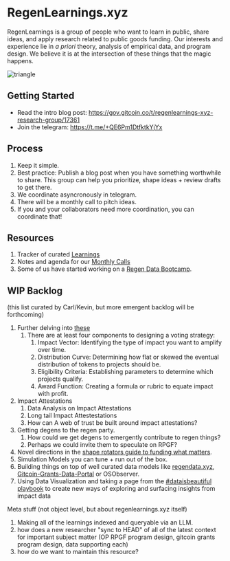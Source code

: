 
# RegenLearnings.xyz

RegenLearnings is a group of people who want to learn in public, share ideas, and apply research related to public goods funding. Our interests and experience lie in *a priori* theory, analysis of empirical data, and program design. We believe it is at the intersection of these things that the magic happens.

![triangle](static/triangle.svg)

## Getting Started

- Read the intro blog post: https://gov.gitcoin.co/t/regenlearnings-xyz-research-group/17361
- Join the telegram: https://t.me/+QE6Pm1DtfktkYjYx

## Process

1. Keep it simple.
2. Best practice: Publish a blog post when you have something worthwhile to share.  This group can help you prioritize, shape ideas + review drafts to get there.
3. We coordinate asyncronously in telegram.
4. There will be a monthly call to pitch ideas.
5. If you and your collaborators need more coordination, you can coordinate that!

## Resources

1. Tracker of curated [Learnings](learnings.mdx)
2. Notes and agenda for our [Monthly Calls](calls.mdx)
3. Some of us have started working on a [Regen Data Bootcamp](data-bootcamp.mdx). 

## WIP Backlog

(this list curated by Carl/Kevin, but more emergent backlog will be forthcoming)

1. Further delving into [these](https://cerv.one/essays/levels_of_the_game.html)
   1. There are at least four components to designing a voting strategy:
      1. Impact Vector: Identifying the type of impact you want to amplify over time.
      2. Distribution Curve: Determining how flat or skewed the eventual distribution of tokens to projects should be.
      3. Eligibility Criteria: Establishing parameters to determine which projects qualify.
      4. Award Function: Creating a formula or rubric to equate impact with profit.
2. Impact Attestations
   1. Data Analysis on Impact Attestations
   2. Long tail Impact Attestestations
   3. How can A web of trust be built around impact attestations?
3. Getting degens to the regen party.
   1. How could we get degens to emergently contribute to regen things?
   2. Perhaps we could invite them to speculate on RPGF?
4. Novel directions in the [shape rotators guide to funding what matters](https://gov.gitcoin.co/t/shape-rotators-guide-to-funding-what-matters/17174).
5. Simulation Models you can tune + run out of the box.
6. Building things on top of well curated data models like [regendata.xyz](https://gov.gitcoin.co/t/regendata-xyz-our-sybil-resistant-future-q3-2023-and-beyond/16474), [Gitcoin-Grants-Data-Portal](https://github.com/davidgasquez/gitcoin-grants-data-portal) or OSObserver.
7. Using Data Visualization and taking a page from the [#dataisbeautiful playbook](https://www.reddit.com/r/dataisbeautiful/) to create new ways of exploring and surfacing insights from impact data

Meta stuff (not object level, but about regenlearnings.xyz itself)

1. Making all of the learnings indexed and queryable via an LLM.
2. how does a new researcher "sync to HEAD" of all of the latest context for important subject matter (OP RPGF program design, gitcoin grants program design, data supporting each)
3. how do we want to maintain this resource?
